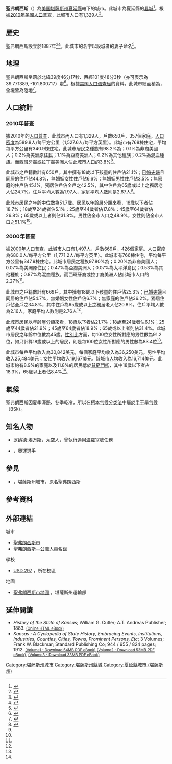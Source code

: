 {{noteTA
|1=zh-hans:县;zh-hk:縣;zh-tw:郡;
}}
{{Infobox settlement
|name = 聖弗朗西斯
|native_name = St. Francis
|settlement_type = [[县城|县城]]
|nickname = 
|motto =
|image_skyline = Cheyenne Co KS Courthouse.JPG
|imagesize = 
|image_caption = 夏延縣政府（2010）
|image_flag = 
|image_seal =
|image_map = Cheyenne_County_Kansas_Incorporated_and_Unincorporated_areas_St._Francis_Highlighted.svg
|map_caption = 聖弗朗西斯於[[夏延縣_(堪薩斯州)|夏延縣]]及[[堪薩斯州|堪薩斯州]]之地理位置
|image_map1 = Map of Cheyenne Co, Ks, USA.png
|map_caption1 = {{le|堪薩斯州運輸部|Kansas Department of Transportation}}的[[夏延縣_(堪薩斯州)|夏延縣]]地圖（[[:File:Kansas_official_transportation_map_legend.png|圖例]]）
|subdivision_type = [[世界政區索引|國家]]
|subdivision_name = [[美国|美国]]
|subdivision_type1 = [[美國行政區劃|州]]
|subdivision_name1 = [[堪薩斯州|堪薩斯州]]
|subdivision_type2 = [[堪萨斯州行政区划|縣]]
|subdivision_name2 = [[夏延縣_(堪薩斯州)|夏延縣]]
|area_footnotes = <ref name ="Gazetteer files"/>
|area_total_sq_mi = 0.87
|area_land_sq_mi = 0.87
|area_water_sq_mi = 0
|area_total_km2 = 2.25
|area_land_km2 = 2.25
|area_water_km2 = 0
|elevation_footnotes = 
|elevation_ft = 3320
|elevation_m = 1012
|population_as_of = [[2010年美國人口普查|2010]]
|population_est = 1304
|pop_est_as_of = 2012<ref name="2012 Pop Estimate">{{cite web|title=Population Estimates|url=http://www.census.gov/popest/data/cities/totals/2012/SUB-EST2012.html|publisher=[[美国人口调查局|美国人口调查局]]|accessdate=2013-05-29|archive-url=https://www.webcitation.org/6HQu4Spqa?url=http://www.census.gov/popest/data/cities/totals/2012/SUB-EST2012.html|archive-date=2013-06-17|dead-url=yes}}</ref>
|population_total = 1329
|population_footnotes = <ref name ="FactFinder"/>
|population_density_sq_mi = auto
|population_density_km2 = auto
|timezone = [[北美中部时区|CST]]
|utc_offset = -6
|timezone_DST = CDT
|utc_offset_DST = -5
|coordinates_display = inline,title
|coordinates_type = region:US_type:city
|latd = 39 |latm = 46 |lats = 17 |latNS = N
|longd = 101 |longm = 48 |longs = 3 |longEW = W
|postal_code_type = 
|postal_code = 
|area_code = 
|blank_name = [[聯邦資料處理標準|FIPS代碼]]
|blank_info = 20-62175 <ref name="GR2">{{cite web|url=http://factfinder2.census.gov|publisher=[[美国人口调查局|美国人口调查局]]|accessdate=2008-01-31|title=American FactFinder|archive-date=2013-09-11|archive-url=https://web.archive.org/web/20130911234518/http://factfinder2.census.gov/|dead-url=no}}</ref>
|blank1_name = [[地名信息系统|GNIS]] ID
|blank1_info = 0470970 <ref name="GR3">{{cite web|url=http://geonames.usgs.gov|accessdate=2008-01-31|title=US Board on Geographic Names|publisher=[[美國地質調查局|美國地質調查局]]|date=2007-10-25|archive-date=2012-02-04|archive-url=https://web.archive.org/web/20120204035720/http://geonames.usgs.gov/|dead-url=no}}</ref>
|website = [http://www.StFrancisKansas.com City website]
|footnotes = 
}}

'''聖弗朗西斯'''（{{lang|en|'''St. Francis'''}}）為[[美国|美国]][[堪薩斯州|堪薩斯州]][[夏延縣_(堪薩斯州)|夏延縣]]轄下的城市。此城市為夏延縣的[[县城|县城]]<ref name="GR6">{{cite web|url=http://www.naco.org/Counties/Pages/FindACounty.aspx|accessdate=2011-06-07|title=Find a County|publisher=National Association of Counties|archive-date=2018-12-26|archive-url=https://web.archive.org/web/20181226034108/https://explorer.naco.org/|dead-url=no}}</ref>。根據[[2010年美國人口普查|2010年美國人口普查]]，此城市人口有1,329人<ref name="Census2010">{{cite web|title=2010 City Population and Housing Occupancy Status|url=http://factfinder2.census.gov/faces/tableservices/jsf/pages/productview.xhtml?pid=DEC_10_PL_GCTPL2.ST13&prodType=table|publisher=U.S. Census Bureau|accessdate=March 6, 2011|archive-date=2014-12-18|archive-url=https://web.archive.org/web/20141218203744/http://factfinder2.census.gov/faces/tableservices/jsf/pages/productview.xhtml?pid=DEC_10_PL_GCTPL2.ST13&prodType=table|dead-url=no}}</ref>。

==歷史==
聖弗朗西斯設立於1887年<ref>{{cite book | url=http://books.google.com/books?id=5zdAAQAAMAAJ&pg=PA159#v=onepage&q&f=false | title=Biennial Report of the Board of Directors of the Kansas State Historical Society | publisher=Kansas State Printing Plant | author=Kansas State Historical Society | year=1916 | pages=159 | access-date=2016-05-07 | archive-date=2014-07-06 | archive-url=https://web.archive.org/web/20140706195105/http://books.google.com/books?id=5zdAAQAAMAAJ&pg=PA159#v=onepage&q&f=false | dead-url=no }}</ref><ref>{{cite book | url=http://books.google.com/books?id=Qi9cXyTWt9EC&pg=PA619#v=onepage&q&f=true | title=Kansas: A Cyclopedia of State History, Volume 2 | publisher=Standard Publishing Company | author=Blackmar, Frank Wilson | year=1912 | pages=619 | access-date=2016-05-07 | archive-date=2014-07-07 | archive-url=https://web.archive.org/web/20140707074027/http://books.google.com/books?id=Qi9cXyTWt9EC&pg=PA619#v=onepage&q&f=true | dead-url=no }}</ref>。此城市的名字以設城者的妻子命名<ref>{{cite web | url=http://www.epodunk.com/cgi-bin/genInfo.php?locIndex=4997 | title=Profile for Saint Francis, Kansas | publisher=[[ePodunk|ePodunk]] | accessdate=6 June 2014 | archive-url=https://web.archive.org/web/20170619153301/http://www.epodunk.com/cgi-bin/genInfo.php?locIndex=4997 | archive-date=2017-06-19 | dead-url=yes }}</ref>。

==地理==
聖弗朗西斯坐落於北緯39度46分17秒、西經101度48分3秒（亦可表示為39.771389, -101.800717）處<ref name="GR1">{{cite web|url=http://www.census.gov/geo/www/gazetteer/gazette.html|publisher=[[美国人口调查局|美国人口调查局]]|accessdate=2011-04-23|date=2011-02-12|title=US Gazetteer files: 2010, 2000, and 1990|archive-url=https://web.archive.org/web/20110102044750/http://www.census.gov/geo/www/gazetteer/gazette.html|archive-date=2011-01-02|dead-url=yes}}</ref>。根據[[美国人口调查局|美国人口调查局]]的資料，此城市總面積為{{convert|2.25|sqkm|sqmi|2}}，全境皆為陸地<ref name ="Gazetteer files">{{cite web|title=US Gazetteer files 2010|url=http://www.census.gov/geo/www/gazetteer/files/Gaz_places_national.txt|publisher=[[美国人口调查局|美国人口调查局]]|accessdate=2012-07-06|archive-url=https://www.webcitation.org/699nOulzi?url=http://www.census.gov/geo/www/gazetteer/files/Gaz_places_national.txt|archive-date=2012-07-14|dead-url=yes}}</ref>。

==人口統計==
{{US Census population
|align=left
|1910= 492
|1920= 733
|1930= 944
|1940= 1041
|1950= 1892
|1960= 1594
|1970= 1725
|1980= 1610
|1990= 1495
|2000= 1497
|2010= 1329
|estyear=2014
|estimate=1312
|estref=<ref name="USCensusEst2014">{{cite web|url=http://www.census.gov/popest/data/cities/totals/2014/SUB-EST2014.html|title=Annual Estimates of the Resident Population for Incorporated Places: April 1, 2010 to July 1, 2014|accessdate=June 4, 2015|archive-url=https://web.archive.org/web/20150523034651/https://www.census.gov/popest/data/cities/totals/2014/SUB-EST2014.html|archive-date=2015-05-23|dead-url=yes}}</ref>
|align-fn=center
|footnote=[http://www.census.gov/prod/www/abs/decennial/ U.S. Decennial Census]
}}

===2010年普查===
據2010年的[[2010年美國人口普查|人口普查]]，此城市內人口有1,329人，戶數650戶，357個家庭。[[人口密度|人口密度]]為589.8人/每平方公里（1,527.6人/每平方英里）。此城市有768棟住宅，平均每平方公里有340.9棟住宅。此城市居民之種族有98.2%為{{le|美國種族和民族|Race and ethnicity in the United States Census|白人}}；0.1%為非裔美國人；0.2%為美洲原住民；1.1%為亞裔美洲人；0.2%為其他種族；0.2%為混血種族。而西班牙裔或拉丁裔美洲人佔此城市人口的3.8%<ref name ="FactFinder">{{cite web|title=American FactFinder|url=http://factfinder2.census.gov/faces/nav/jsf/pages/index.xhtml|publisher=[[美国人口调查局|美国人口调查局]]|accessdate=2012-07-06|archive-date=2012-02-17|archive-url=https://www.webcitation.org/65WtHj6J5?url=http://factfinder2.census.gov/faces/nav/jsf/pages/index.xhtml|dead-url=no}}</ref>。

此城市之戶籍數計有650戶。其中擁有18歲以下孩童的住戶佔21.1%；[[婚姻|已婚夫婦]]且同居的住戶佔44.8%，無婚姻女性住戶佔6.6%；無婚姻男性住戶佔3.5%；無家庭的住戶佔45.1%。獨居住戶佔全戶之42.5%，其中住戶為65歲或以上之獨居老人佔24.7%。住戶平均人數為1.97人，家庭平均人數則是2.67人<ref name ="FactFinder"/>。

此城市居民之年齡中位數為51.7歲。居民以年齡層分類來看，18歲以下者佔18.7%；18歲至24歲者佔5.1%；25歲至44歲者佔17.8%；45歲至64歲者佔26.8%；65歲或以上者則佔31.8%。男性佔全市人口之48.9%，女性則佔全市人口之51.1%<ref name ="FactFinder"/>。

===2000年普查===
據[[2000年美國人口普查|2000年人口普查]]，此城市人口有1,497人，戶數669戶，426個家庭。[[人口密度|人口密度]]為680.0人/每平方公里（1,771.2人/每平方英里）。此城市有766棟住宅，平均每平方公里有347.9棟住宅。此城市居民之種族97.80%為{{le|美國種族和民族|Race and ethnicity in the United States Census|白人}}；0.20%為非裔美國人；0.07%為美洲原住民；0.47%為亞裔美洲人；0.07%為太平洋島民；0.53%為其他種族；0.87%為混血種族。而西班牙裔或拉丁裔美洲人佔此城市人口的2.27%<ref name="GR2" />。

此城市之戶籍數計有669戶。其中擁有18歲以下孩童的住戶佔25.3%；[[婚姻|已婚夫婦]]且同居的住戶佔54.7%，無婚姻女性住戶佔6.7%；無家庭的住戶佔36.2%。獨居住戶佔全戶之34.8%，其中住戶為65歲或以上之獨居老人佔20.8%。住戶平均人數為2.16人，家庭平均人數則是2.76人<ref name="GR2" />。

此城市居民以年齡層分類來看，18歲以下者佔21.7%；18歲至24歲者佔6.1%；25歲至44歲者佔21.9%；45歲至64歲者佔18.9%；65歲或以上者則佔31.4%。此城市居民之年齡中位數為45歲。[[性別比|性別比]]方面，每100位女性所對應的男性數為91.2位，如只計算18歲或以上的居民，則是每100位女性所對應的男性數為83.4位<ref name="GR2" />。

此城市每戶平均收入為30,842美元，每個家庭平均收入為36,250美元。男性平均收入25,484美元；女性平均收入19,167美元。該城市[[人均收入|人均收入]]為16,714美元。此城市約有8.9%的家庭以及11.8%的居民低於[[貧窮門檻|貧窮門檻]]，其中18歲以下者占18.3%，65歲以上者佔8.4%<ref name="GR2" />。

==氣候==
聖弗朗西斯因夏季溼熱、冬季乾冷，所以在[[柯本气候分类法|柯本气候分类法]]中屬於[[半干旱气候|半干旱气候]]（BSk）。
{{Weather box|metric first = yes
|location = 堪薩斯州聖弗朗西斯
|single line = Y
|Jan record high F = 81
|Feb record high F = 83
|Mar record high F = 92
|Apr record high F = 97
|May record high F = 103
|Jun record high F = 109
|Jul record high F = 111
|Aug record high F = 110
|Sep record high F = 105
|Oct record high F = 104
|Nov record high F = 89
|Dec record high F = 80
|year record high F = 111
|Jan high F = 41.0
|Feb high F = 47.1
|Mar high F = 54.8
|Apr high F = 64.4
|May high F = 73.8
|Jun high F = 85.7
|Jul high F = 91.3
|Aug high F = 89.3
|Sep high F = 80.9
|Oct high F = 69.2
|Nov high F = 52.1
|Dec high F = 43.5
|Jan mean F = 27.2
|Feb mean F = 32.4
|Mar mean F = 39.9
|Apr mean F = 49.2
|May mean F = 59.6
|Jun mean F = 70.8
|Jul mean F = 76.3
|Aug mean F = 74.2
|Sep mean F = 64.8
|Oct mean F = 52.2
|Nov mean F = 37.7
|Dec mean F = 29.5
|Jan low F = 13.3
|Feb low F = 17.7
|Mar low F = 25.0
|Apr low F = 34.0
|May low F = 45.3
|Jun low F = 55.9
|Jul low F = 61.3
|Aug low F = 59.0
|Sep low F = 48.6
|Oct low F = 35.2
|Nov low F = 23.3
|Dec low F = 15.5
|Jan record low F = −25
|Feb record low F = −25
|Mar record low F = −20
|Apr record low F = 0
|May record low F = 17
|Jun record low F = 33
|Jul record low F = 41
|Aug record low F = 33
|Sep record low F = 18
|Oct record low F = 3
|Nov record low F = −9
|Dec record low F = −31
|year record low F = −31
|Jan precipitation inch = 0.51
|Feb precipitation inch = 0.49
|Mar precipitation inch = 1.17
|Apr precipitation inch = 1.73
|May precipitation inch = 3.14
|Jun precipitation inch = 2.57
|Jul precipitation inch = 2.97
|Aug precipitation inch = 2.12
|Sep precipitation inch = 1.16
|Oct precipitation inch = 1.04
|Nov precipitation inch = 0.76
|Dec precipitation inch = 0.40
|source 1= NOAA (normals, 1971–2000) <ref name=NCDC>{{Cite web |url=http://cdo.ncdc.noaa.gov/climatenormals/clim81/KSnorm.pdf |title=Climatography of the United States NO.81 |publisher=[[美国国家海洋和大气管理局|美国国家海洋和大气管理局]] |accessdate=January 16, 2011 }}{{Dead link|date=2018年6月 |bot=InternetArchiveBot |fix-attempted=no }}</ref>
|source 2= The Weather Channel (Records) <ref name=WC>{{Cite web |url=http://www.weather.com/outlook/travel/businesstraveler/wxclimatology/monthly/USKS0518 |title=Monthly Averages for St. Francis, KS |publisher=[[The_Weather_Channel|The Weather Channel]] |accessdate=January 16, 2011 |archive-url=https://web.archive.org/web/20121023085143/http://www.weather.com/outlook/travel/businesstraveler/wxclimatology/monthly/USKS0518 |archive-date=2012-10-23 |dead-url=yes }}</ref>
|date=March 2011}}

==知名人物==
* [[罗纳德·埃万斯|罗纳德·埃万斯]]，太空人，曾執行過[[阿波羅17號|阿波羅17號]]任務
* {{le|雷·斯塔福德|Ray Stafford}}，奧運選手

==參見==
{{Portal|堪薩斯州}}
* {{le|伯恩斯 (堪薩斯州)|Burns, Kansas|伯恩斯}}，堪薩斯州城市，原名聖弗朗西斯

==參考資料==
{{Reflist|30em}}

==外部連結==
{{Commons category|St. Francis, Kansas}}
;城市
* [http://www.StFrancisKansas.com/ 聖弗朗西斯市] {{Wayback|url=http://www.stfranciskansas.com/ |date=20101115183737 }}
* [https://web.archive.org/web/20111213101321/http://www.lkm.org/directory/cities.php?ID=372 聖弗朗西斯—公職人員名錄]
;學校
* [http://www.usd297.org/ USD 297] {{Wayback|url=http://www.usd297.org/ |date=20160415040637 }}，所在校區
;地圖
* [http://www.ksdot.org/Assets/wwwksdotorg/bureaus/burTransPlan/maps/city-pdf/saintfrancis.pdf 聖弗朗西斯市地圖] {{Wayback|url=http://www.ksdot.org/Assets/wwwksdotorg/bureaus/burTransPlan/maps/city-pdf/saintfrancis.pdf |date=20200505221331 }}，堪薩斯州運輸部

==延伸閱讀==
* ''History of the State of Kansas''; William G. Cutler; A.T. Andreas Publisher; 1883. <small>[http://www.kancoll.org/books/cutler/ (Online HTML eBook)] {{Wayback|url=http://www.kancoll.org/books/cutler/ |date=20181109204358 }}</small>
* ''Kansas : A Cyclopedia of State History, Embracing Events, Institutions, Industries, Counties, Cities, Towns, Prominent Persons, Etc''; 3 Volumes; Frank W. Blackmar; Standard Publishing Co; 944 / 955 / 824 pages; 1912. <small>[http://www.archive.org/download/kansascyc01blac/kansascyc01blac.pdf (Volume1 - Download 54MB PDF eBook)],[http://www.archive.org/download/kansascycloped02blac/kansascycloped02blac.pdf (Volume2 - Download 53MB PDF eBook)], [http://www.archive.org/download/kansascyclopedia03blac/kansascyclopedia03blac.pdf (Volume3 - Download 33MB PDF eBook)]</small>

{{夏延縣 (堪薩斯州)}}

{{DEFAULTSORT:Saint Francis}}
[[Category:堪萨斯州城市|Category:堪萨斯州城市]]
[[Category:堪薩斯州縣城|Category:堪薩斯州縣城]]
[[Category:夏延縣城市_(堪薩斯州)|Category:夏延縣城市 (堪薩斯州)]]